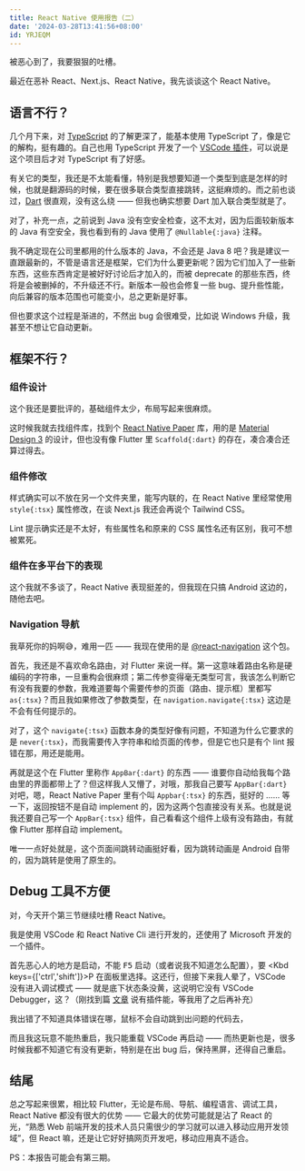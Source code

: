 ```yaml
---
title: React Native 使用报告（二）
date: '2024-03-28T13:41:56+08:00'
id: YRJEQM
---
```


被恶心到了，我要狠狠的吐槽。

最近在恶补 React、Next.js、React Native，我先谈谈这个 React Native。

## 语言不行？

几个月下来，对 [TypeScript](https://www.typescriptlang.org) 的了解更深了，能基本使用 TypeScript 了，像是它的解构，挺有趣的。自己也用 TypeScript 开发了一个 [VSCode 插件](https://github.com/Cierra-Runis/based_vscode_extension)，可以说是这个项目后才对 TypeScript 有了好感。

有关它的类型，我还是不太能看懂，特别是我想要知道一个类型到底是怎样的时候，也就是翻源码的时候，要在很多联合类型直接跳转，这挺麻烦的。而之前也谈过，[Dart](https://dart.dev) 很直观，没有这么绕 —— 但我也确实想要 Dart 加入联合类型就是了。

对了，补充一点，之前说到 Java 没有空安全检查，这不太对，因为后面较新版本的 Java 有空安全，我也看到有的 Java 使用了 `@Nullable{:java}` 注释。

我不确定现在公司里都用的什么版本的 Java，不会还是 Java 8 吧？我是建议一直跟最新的，不管是语言还是框架，它们为什么要更新呢？因为它们加入了一些新东西，这些东西肯定是被好好讨论后才加入的，而被 deprecate 的那些东西，终将是会被删掉的，不升级还不行。新版本一般也会修复一些 bug、提升些性能，向后兼容的版本范围也可能变小，总之更新是好事。

但也要求这个过程是渐进的，不然出 bug 会很难受，比如说 Windows 升级，我甚至不想让它自动更新。

## 框架不行？

### 组件设计

这个我还是要批评的，基础组件太少，布局写起来很麻烦。

这时候我就去找组件库，找到个 [React Native Paper](https://reactnativepaper.com) 库，用的是 [Material Design 3](https://m3.material.io) 的设计，但也没有像 Flutter 里 `Scaffold{:dart}` 的存在，凑合凑合还算过得去。

### 组件修改

样式确实可以不放在另一个文件夹里，能写内联的，在 React Native 里经常使用 `style{:tsx}` 属性修改，在谈 Next.js 我还会再说个 Tailwind CSS。

Lint 提示确实还是不太好，有些属性名和原来的 CSS 属性名还有区别，我可不想被累死。

### 组件在多平台下的表现

这个我就不多谈了，React Native 表现挺差的，但我现在只搞 Android 这边的，随他去吧。

### Navigation 导航

我草死你的妈啊😅，难用一匹 —— 我现在使用的是 [@react-navigation](https://reactnavigation.org/docs/getting-started) 这个包。

首先，我还是不喜欢命名路由，对 Flutter 来说一样。第一这意味着路由名称是硬编码的字符串，一旦重构会很麻烦；第二传参变得毫无类型可言，我该怎么判断它有没有我要的参数，我难道要每个需要传参的页面（路由、提示框）里都写 `as{:tsx}`？而且我如果修改了参数类型，在 `navigation.navigate{:tsx}` 这边是不会有任何提示的。

对了，这个 `navigate{:tsx}` 函数本身的类型好像有问题，不知道为什么它要求的是 `never{:tsx}`，而我需要传入字符串和给页面的传参，但是它也只是有个 lint 报错在那，用还是能用。

再就是这个在 Flutter 里称作 `AppBar{:dart}` 的东西 —— 谁要你自动给我每个路由里的界面都带上了？但这样我人又懵了，对哦，那我自己要写 `AppBar{:dart}` 对吧，嗯，React Native Paper 里有个叫 `Appbar{:tsx}` 的东西，挺好的 …… 等一下，返回按钮不是自动 implement 的，因为这两个包直接没有关系。也就是说我还要自己写一个 `AppBar{:tsx}` 组件，自己看看这个组件上级有没有路由，有就像 Flutter 那样自动 implement。

唯一一点好处就是，这个页面间跳转动画挺好看，因为跳转动画是 Android 自带的，因为跳转是使用了原生的。

## Debug 工具不方便

对，今天开个第三节继续吐槽 React Native。

我是使用 VSCode 和 React Native Cli 进行开发的，还使用了 Microsoft 开发的一个插件。

首先恶心人的地方是启动，不能 <Kbd>F5</Kbd> 启动（或者说我不知道怎么配置），要 <Kbd keys={['ctrl','shift']}>P</Kbd> 在面板里选择。这还行，但接下来我人晕了，VSCode 没有进入调试模式 —— 就是底下状态条没黄，这说明它没有 VSCode Debugger，这？（刚找到篇 [文章](https://blog.logrocket.com/debugging-react-native-vs-code) 说有插件能，等我用了之后再补充）

我出错了不知道具体错误在哪，鼠标不会自动跳到出问题的代码去，

而且我这玩意不能热重启，我只能重载 VSCode 再启动 —— 而热更新也是，很多时候我都不知道它有没有更新，特别是在出 bug 后，保持黑屏，还得自己重启。

## 结尾

总之写起来很累，相比较 Flutter，无论是布局、导航、编程语言、调试工具，React Native 都没有很大的优势 —— 它最大的优势可能就是沾了 React 的光，“熟悉 Web 前端开发的技术人员只需很少的学习就可以进入移动应用开发领域”，但 React 嘛，还是让它好好搞网页开发吧，移动应用真不适合。

PS：本报告可能会有第三期。
